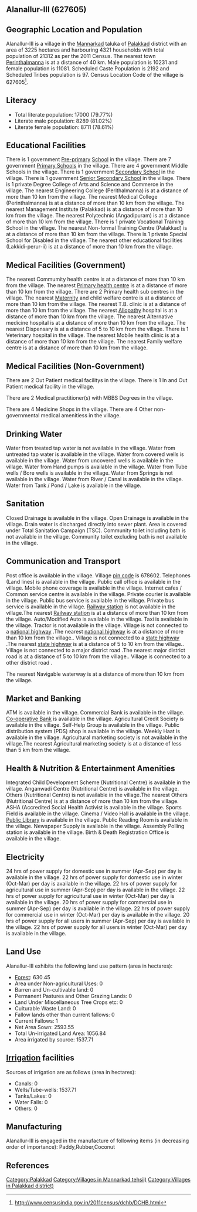 {{Infobox settlement
| name=Alanallur-III
| native_name=
| native_name_lang=
| other_name=
| nickname=
| settlement_type=Village
| image_skyline=
| image_alt=
| image_caption=
| pushpin_map=India Kerala
| pushpin_label_position=right
| pushpin_map_alt=
| pushpin_map_caption=Location in Kerala, India
| latd=
| latm=
| lats=
| latNS=
| longd=
| longm=
| longs=
| longEW=
| coordinates_display=inline,title
| subdivision_type=Country
| subdivision_name={{flag|India}}
| subdivision_type1=[[States and territories of India|State]]
| subdivision_name1=Kerala 
| subdivision_type2=[[List of districts of India|District]]
| subdivision_name2=Palakkad
| subdivision_type3=Tahsil
| subdivision_name3=Mannarkad
| website=
| established_title=<!-- Established -->
| established_date=
| founder=
| named_for=
| government_type=
| governing_body=
| unit_pref=Metric=
| area_footnotes=
| area_rank=
| area_total_km2=32.25
| elevation_footnotes=
| elevation_m=
| population_total=21312
| population_as_of=2011
| population_rank=
| population_density_km2=660
| population_demonym=
| population_footnotes=
| demographics_type1=Languages
| demographics1_title1=Official
| demographics1_info1=[[Malayalam language|Malayalam]]
| timezone1=[[Indian Standard Time|IST]]
| utc_offset1==+5:30
| postal_code_type=[[Postal Index Number|PIN]]
| postal_code=678602
| area_code_type=Telephone code
| area_code=
| registration_plate=
| blank1_name_sec1=Nearest city
| blank1_info_sec1=[[Perinthalmanna]]
| blank2_name_sec1=[[Human sex ratio|Sex ratio]]
| blank2_info_sec1=1083 [[male|♂]]/[[female|♀]]
| blank3_name_sec1=Literacy
| blank3_info_sec1=79.77%
| blank1_name_sec2=[[2011 Census of India|2011 census]] code
| blank1_info_sec2=627605
| footnotes=
}}

== Alanallur-III (627605) ==

== Geographic Location and Population ==

Alanallur-III is a village in the [[Mannarkad]] taluka of [[Palakkad]] district with an area of 3225 hectares and harbouring 4321 households with total population of 21312 as per the 2011 Census. The nearest town [[Perinthalmanna]] is at a distance of 40 km. Male population is 10231 and female population is 11081. Scheduled Caste Population is 2192 and Scheduled Tribes population is 97. Census Location Code of the village is 627605<ref>http://www.censusindia.gov.in/2011census/dchb/DCHB.html</ref>.


== Literacy ==  
* Total literate population: 17000 (79.77%)
* Literate male population: 8289 (81.02%)
* Literate female population: 8711 (78.61%)


== Educational Facilities ==  
There is 1 government [[Pre-primary]] [[School]] in the village.
There are 7 government [[Primary School]]s in the village.
There are 4 government Middle Schools in the village.
There is 1 government [[Secondary School]] in the village.
There is 1 government [[Senior Secondary School]] in the village.
There is 1 private Degree College of Arts and Science and Commerce in the village.
The nearest Engineering College (Perithalmanna) is at a distance of more than 10 km from the village.
The nearest Medical College (Perinthalmanna) is at a distance of more than 10 km from the village.
The nearest Management Institute (Palakkad) is at a distance of more than 10 km from the village.
The nearest Polytechnic (Angadipuram) is at a distance of more than 10 km from the village.
There is 1 private Vocational Training School in the village.
The nearest Non-formal Training Centre (Palakkad) is at a distance of more than 10 km from the village.
There is 1 private Special School for Disabled in the village.
The nearest other educational facilities (Lakkidi-perur-ii) is at a distance of more than 10 km from the village.


== Medical Facilities (Government) ==
The nearest Commumity health centre is at a distance of more than 10 km from the village.
The nearest [[Primary health centre]] is at a distance of more than 10 km from the village.
There are 2 Primary health sub centres in the village.
The nearest [[Maternity]] and child welfare centre is at a distance of more than 10 km from the village.
The nearest T.B. clinic is at a distance of more than 10 km from the village.
The nearest [[Allopathy]] hospital is at a distance of more than 10 km from the village.
The nearest Alternative medicine hospital is at a distance of more than 10 km from the village.
The nearest Dispensary is at a distance of 5 to 10 km from the village.
There is 1 Veterinary hospital in the village.
The nearest Mobile health clinic is at a distance of more than 10 km from the village.
The nearest Family welfare centre is at a distance of more than 10 km from the village.


== Medical Facilities (Non-Government) ==
There are 2 Out Patient medical facilitys in the village.
There is 1 In and Out Patient medical facility in the village.

There are 2 Medical practitioner(s) with MBBS Degrees in the village.



There are 4 Medicine Shops in the village.
There are 4 Other non-governmental medical amenitiess in the village.


== Drinking Water ==
Water from treated tap water is not available in the village.
Water from untreated tap water is available in the village.
Water from covered wells is available in the village.
Water from uncovered wells is available in the village.
Water from Hand pumps is available in the village.
Water from Tube wells / Bore wells is available in the village.
Water from Springs is not available in the village.
Water from River / Canal is available in the village.
Water from Tank / Pond / Lake is available in the village.


== Sanitation ==
Closed Drainage is available in the village.
Open Drainage is available in the village.
Drain water is discharged directly into sewer plant.
Area is covered under Total Sanitation Campaign (TSC).
Community toilet including bath is not available in the village.
Community toilet excluding bath is not available in the village.


== Communication and Transport ==
Post office is available in the village.
Village [[pin code]] is 678602.
Telephones (Land lines) is available in the village.
Public call office is available in the village.
Mobile phone coverage is available in the village.
Internet cafes / Common service centre is available in the village.
Private courier is available in the village.
Public bus service is available in the village.
Private bus service is available in the village.
[[Railway station]] is not available in the village.The nearest [[Railway station]] is at a distance of more than 10 km from the village.
Auto/Modified Auto is available in the village.
Taxi is available in the village.
Tractor is not available in the village.
Village is not connected to a [[national highway]] .The nearest [[national highway]] is at a distance of more than 10 km from the village..
Village is not connected to a [[state highway]] .The nearest [[state highway]] is at a distance of 5 to 10 km from the village..
Village is not connected to a major district road   .The nearest major district road   is at a distance of 5 to 10 km from the village..
Village is connected to a other district road  .



The nearest Navigable waterway is at a distance of more than 10 km from the village.



== Market and Banking ==
ATM is available in the village.
Commercial Bank is available in the village.
[[Co-operative Bank]] is available in the village.
Agricultural Credit Society is available in the village.
Self-Help Group is available in the village.
Public distribution system (PDS) shop is available in the village.
Weekly Haat is available in the village.
Agricultural marketing society is not available in the village.The nearest Agricultural marketing society is at a distance of less than 5 km from the village.


== Health & Nutrition & Entertainment Amenities ==
Integrated Child Development Scheme (Nutritional Centre) is available in the village.
Anganwadi Centre (Nutritional Centre) is available in the village.
Others (Nutritional Centre) is not available in the village.The nearest Others (Nutritional Centre) is at a distance of more than 10 km from the village.
ASHA (Accredited Social Health Activist is available in the village.
Sports Field is available in the village.
Cinema / Video Hall is available in the village.
[[Public Library]] is available in the village.
Public Reading Room is available in the village.
Newspaper Supply is available in the village.
Assembly Polling station is available in the village.
Birth & Death Registration Office is available in the village.


== Electricity ==
24 hrs of power supply for domestic use in summer (Apr-Sep) per day is available in the village.
22 hrs of power supply for domestic use in winter (Oct-Mar) per day is available in the village.
22 hrs of power supply for agricultural use in summer (Apr-Sep) per day is available in the village.
22 hrs of power supply for agricultural use in winter (Oct-Mar) per day is available in the village.
20 hrs of power supply for commercial use in summer (Apr-Sep) per day is available in the village.
22 hrs of power supply for commercial use in winter (Oct-Mar) per day is available in the village.
20 hrs of power supply for all users in summer (Apr-Sep) per day is available in the village.
22 hrs of power supply for all users in winter (Oct-Mar) per day is available in the village.


== Land Use ==
Alanallur-III exhibits the following land use pattern (area in hectares):
* [[Forest]]: 630.45
* Area under Non-agricultural Uses: 0
* Barren and Un-cultivable land: 0
* Permanent Pastures and Other Grazing Lands: 0
* Land Under Miscellaneous Tree Crops etc: 0
* Culturable Waste Land: 0
* Fallow lands other than current fallows: 0
* Current Fallows: 1
* Net Area Sown: 2593.55
* Total Un-irrigated Land Area: 1056.84
* Area irrigated by source: 1537.71


== [[Irrigation]] facilities ==
Sources of irrigation are as follows (area in hectares):
* Canals: 0
* Wells/Tube-wells: 1537.71
* Tanks/Lakes: 0
* Water Falls: 0
* Others: 0


== Manufacturing ==
Alanallur-III is engaged in the manufacture of following items (in decreasing order of importance): Paddy,Rubber,Coconut


[[Category:Palakkad]]
[[Category:Villages in Mannarkad tehsil)]]
[[Category:Villages in Palakkad district)]]


== References ==
{{Reflist}}


